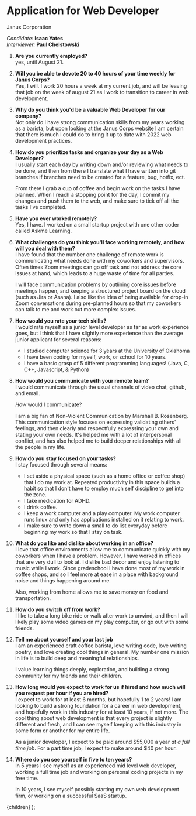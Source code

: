 

# Application for Web Developer

Janus Corporation

_Candidate:_ **Isaac Yates**  
_Interviewer:_ **Paul Chelstowski**

1. **Are you currently employed?**  
   yes, until August 21.

2. **Will you be able to devote 20 to 40 hours of your time weekly for Janus Corps?**  
   Yes, I will. I work 20 hours a week at my current job, and will be leaving that job on the week of august 21 as I work to transition to career in web development.

3. **Why do you think you'd be a valuable Web Developer for our company?**  
   Not only do I have strong communication skills from my years working as a barista, but upon looking at the Janus Corps website I am certain that there is much I could do to bring it up to date with 2022 web development practices.

4. **How do you prioritize tasks and organize your day as a Web Developer?**  
   I usually start each day by writing down and/or reviewing what needs to be done, and then from there I translate what I have written into git branches if branches need to be created for a feature, bug, hotfix, ect.

   From there I grab a cup of coffee and begin work on the tasks I have planned. When I reach a stopping point for the day, I commit my changes and push them to the web, and make sure to tick off all the tasks I've completed.

5. **Have you ever worked remotely?**  
   Yes, I have. I worked on a small startup project with one other coder called Askme Learning.

6. **What challenges do you think you'll face working remotely, and how will you deal with them?**  
   I have found that the number one challenge of remote work is communicating what needs done with my coworkers and supervisors. Often times Zoom meetings can go off task and not address the core issues at hand, which leads to a huge waste of time for all parties.

   I will face communication problems by outlining core issues before meetings happen, and keeping a structured project board on the cloud (such as Jira or Asana). I also like the idea of being available for drop-in Zoom conversations during pre-planned hours so that my coworkers can talk to me and work out more complex issues.

7. **How would you rate your tech skills?**  
   I would rate myself as a junior level developer as far as work experience goes, but I think that I have slightly more experience than the average junior applicant for several reasons:

   - I studied computer science for 3 years at the University of Oklahoma
   - I have been coding for myself, work, or school for 10 years.
   - I have a basic grasp of 5 different programming languages! (Java, C, C++, Javascript, & Python)

8. **How would you communicate with your remote team?**  
   I would communicate through the usual channels of video chat, github, and email.

   _How_ would I communicate?

   I am a big fan of Non-Violent Communication by Marshall B. Rosenberg. This communication style focuses on expressing validating others' feelings, and then clearly and respectfully expressing your own and stating your own needs. It's helped me with a lot of interpersonal conflict, and has also helped me to build deeper relationships with all the people in my life.

9. **How do you stay focused on your tasks?**  
   I stay focused through several means:

   - I set aside a physical space (such as a home office or coffee shop) that I do my work at. Repeated productivity in this space builds a habit so that I don't have to employ much self discipline to get into the zone.
   - I take medication for ADHD.
   - I drink coffee.
   - I keep a work computer and a play computer. My work computer runs linux and only has applications installed on it relating to work.
   - I make sure to write down a small to do list everyday before beginning my work so that I stay on task.

10. **What do you like and dislike about working in an office?**  
    I love that office environments allow me to communicate quickly with my coworkers when I have a problem. However, I have worked in offices that are very dull to look at. I dislike bad decor and enjoy listening to music while I work. Since gradeschool I have done most of my work in coffee shops, and so I feel more at ease in a place with background noise and things happening around me.

    Also, working from home allows me to save money on food and transportation.

11. **How do you switch off from work?**  
    I like to take a long bike ride or walk after work to unwind, and then I will likely play some video games on my play computer, or go out with some friends.

12. **Tell me about yourself and your last job**  
    I am an experienced craft coffee barista, love writing code, love writing poetry, and love creating cool things in general. My number one mission in life is to build deep and meaningful relationships.

    I value learning things deeply, exploration, and building a strong community for my friends and their children.

13. **How long would you expect to work for us if hired and how much will you request per hour if you are hired?**  
    I expect to work for at least 6 months, but hopefully 1 to 2 years! I am looking to build a strong foundation for a career in web development, and hopefully work in this industry for at least 10 years, if not more. The cool thing about web development is that every project is slightly different and fresh, and I can see myself keeping with this industry in some form or another for my entire life.

    As a junior developer, I expect to be paid around $55,000 a year _at a full time job_. For a part time job, I expect to make around $40 per hour.

14. **Where do you see yourself in five to ten years?**  
    In 5 years I see myself as an experienced mid level web developer, working a full time job and working on personal coding projects in my free time.

    In 10 years, I see myself possibly starting my own web development firm, or working on a successful SaaS startup.

  <ThoughtsLayout meta={meta}>{children}</ThoughtsLayout>
);
